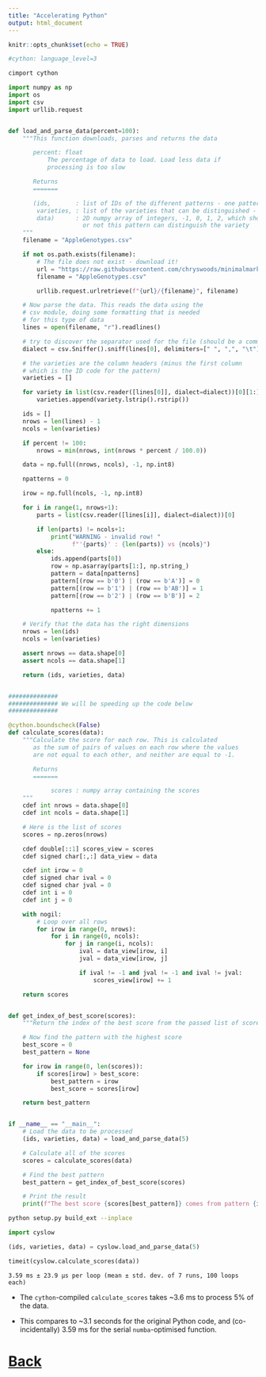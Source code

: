 ```yaml
---
title: "Accelerating Python"
output: html_document
---
```


```r
knitr::opts_chunk$set(echo = TRUE)
```

```python
#cython: language_level=3

cimport cython

import numpy as np
import os
import csv
import urllib.request


def load_and_parse_data(percent=100):
    """This function downloads, parses and returns the data

       percent: float
           The percentage of data to load. Load less data if
           processing is too slow

       Returns
       =======

       (ids,       : list of IDs of the different patterns - one pattern per row
        varieties, : list of the varieties that can be distinguished - one per column
        data)      : 2D numpy array of integers, -1, 0, 1, 2, which show whether
                     or not this pattern can distinguish the variety
    """
    filename = "AppleGenotypes.csv"

    if not os.path.exists(filename):
        # The file does not exist - download it!
        url = "https://raw.githubusercontent.com/chryswoods/minimalmarkers/main/example"
        filename = "AppleGenotypes.csv"

        urllib.request.urlretrieve(f"{url}/{filename}", filename)

    # Now parse the data. This reads the data using the
    # csv module, doing some formatting that is needed
    # for this type of data
    lines = open(filename, "r").readlines()

    # try to discover the separator used for the file (should be a comma)
    dialect = csv.Sniffer().sniff(lines[0], delimiters=[" ", ",", "\t"])

    # the varieties are the column headers (minus the first column
    # which is the ID code for the pattern)
    varieties = []

    for variety in list(csv.reader([lines[0]], dialect=dialect))[0][1:]:
        varieties.append(variety.lstrip().rstrip())

    ids = []
    nrows = len(lines) - 1
    ncols = len(varieties)

    if percent != 100:
        nrows = min(nrows, int(nrows * percent / 100.0))

    data = np.full((nrows, ncols), -1, np.int8)

    npatterns = 0

    irow = np.full(ncols, -1, np.int8)

    for i in range(1, nrows+1):
        parts = list(csv.reader([lines[i]], dialect=dialect))[0]

        if len(parts) != ncols+1:
            print("WARNING - invalid row! "
                  f"'{parts}' : {len(parts)} vs {ncols}")
        else:
            ids.append(parts[0])
            row = np.asarray(parts[1:], np.string_)
            pattern = data[npatterns]
            pattern[(row == b'0') | (row == b'A')] = 0
            pattern[(row == b'1') | (row == b'AB')] = 1
            pattern[(row == b'2') | (row == b'B')] = 2

            npatterns += 1

    # Verify that the data has the right dimensions
    nrows = len(ids)
    ncols = len(varieties)

    assert nrows == data.shape[0]
    assert ncols == data.shape[1]

    return (ids, varieties, data)


##############
############## We will be speeding up the code below
##############

@cython.boundscheck(False)
def calculate_scores(data):
    """Calculate the score for each row. This is calculated
       as the sum of pairs of values on each row where the values
       are not equal to each other, and neither are equal to -1.

       Returns
       =======

            scores : numpy array containing the scores
    """
    cdef int nrows = data.shape[0]
    cdef int ncols = data.shape[1]

    # Here is the list of scores
    scores = np.zeros(nrows)

    cdef double[::1] scores_view = scores
    cdef signed char[:,:] data_view = data

    cdef int irow = 0
    cdef signed char ival = 0
    cdef signed char jval = 0
    cdef int i = 0
    cdef int j = 0

    with nogil:
        # Loop over all rows
        for irow in range(0, nrows):
            for i in range(0, ncols):
                for j in range(i, ncols):
                    ival = data_view[irow, i]
                    jval = data_view[irow, j]

                    if ival != -1 and jval != -1 and ival != jval:
                        scores_view[irow] += 1

    return scores


def get_index_of_best_score(scores):
    """Return the index of the best score from the passed list of scores"""

    # Now find the pattern with the highest score
    best_score = 0
    best_pattern = None

    for irow in range(0, len(scores)):
        if scores[irow] > best_score:
            best_pattern = irow
            best_score = scores[irow]

    return best_pattern


if __name__ == "__main__":
    # Load the data to be processed
    (ids, varieties, data) = load_and_parse_data(5)

    # Calculate all of the scores
    scores = calculate_scores(data)

    # Find the best pattern
    best_pattern = get_index_of_best_score(scores)

    # Print the result
    print(f"The best score {scores[best_pattern]} comes from pattern {ids[best_pattern]}")
```

```bash
python setup.py build_ext --inplace
```

```python
import cyslow

(ids, varieties, data) = cyslow.load_and_parse_data(5)
```

```python
timeit(cyslow.calculate_scores(data))
```

```
3.59 ms ± 23.9 µs per loop (mean ± std. dev. of 7 runs, 100 loops each)
```

* The `cython`-compiled `calculate_scores` takes ~3.6 ms to process
  5% of the data.

* This compares to ~3.1 seconds for the original Python code, and
  (co-incidentally) 3.59 ms for the serial `numba`-optimised
  function.

# [Back](ctypes.html)
